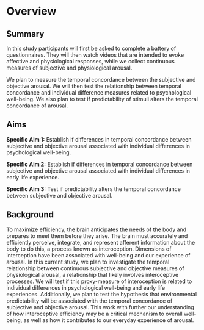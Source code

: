 # Overview

## Summary 

In this study participants will first be asked to complete a battery of questionnaires. They will then watch videos that are intended to evoke affective and physiological responses, while we collect continuous measures of subjective and physiological arousal. 

We plan to measure the temporal concordance between the subjective and objective arousal. We will then test the relationship between temporal concordance and individual difference measures related to psychological well-being. We also plan to test if predictability of stimuli alters the temporal concordance of arousal.



## Aims

**Specific Aim 1:** Establish if differences in temporal concordance between subjective and objective arousal associated with individual differences in psychological well-being.

**Specific Aim 2:** Establish if differences in temporal concordance between subjective and objective arousal associated with individual differences in early life experience.

**Specific Aim 3:** Test if predictability alters the temporal concordance between subjective and objective arousal.


## Background

To maximize efficiency, the brain anticipates the needs of the body and prepares to meet them before they arise. The brain must accurately and efficiently perceive, integrate, and represent afferent information about the body to do this, a process known as interoception. Dimensions of interception have been associated with well-being and our experience of arousal. In this current study, we plan to investigate the temporal relationship between continuous subjective and objective measures of physiological arousal, a relationship that likely involves interoceptive processes. We will test if this proxy-measure of interoception is related to individual differences in psychological well-being and early life experiences. Additionally, we plan to test the hypothesis that environmental predictability will be associated with the temporal concordance of subjective and objective arousal. This work with further our understanding of how interoceptive efficiency may be a critical mechanism to overall well-being, as well as how it contributes to our everyday experience of arousal.